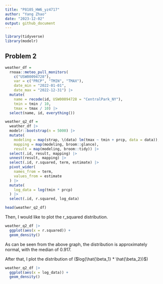 ```yaml
---
title: "P8105_HW6_yz4717"
author: "Yang Zhao"
date: "2023-12-02"
output: github_document
---
```


```r
library(tidyverse)
library(modelr)
```

## Problem 2

```r
weather_df = 
  rnoaa::meteo_pull_monitors(
    c("USW00094728"),
    var = c("PRCP", "TMIN", "TMAX"), 
    date_min = "2022-01-01",
    date_max = "2022-12-31") |>
  mutate(
    name = recode(id, USW00094728 = "CentralPark_NY"),
    tmin = tmin / 10,
    tmax = tmax / 10) |>
  select(name, id, everything())
```

```r
weather_q2_df =
  weather_df |> 
  modelr::bootstrap(n = 5000) |> 
  mutate(
    modeling = map(strap, \(data) lm(tmax ~ tmin + prcp, data = data)),
    mapping = map(modeling, broom::glance),
    result = map(modeling, broom::tidy)) |>
  select(.id, result, mapping) |> 
  unnest(result, mapping) |>
  select(.id, r.squared, term, estimate) |>
  pivot_wider(
    names_from = term,
    values_from = estimate
  ) |>
  mutate(
    log_data = log(tmin * prcp)
  ) |>
  select(.id, r.squared, log_data)

head(weather_q2_df)
```

Then, I would like to plot the r_squared distribution.

```r
weather_q2_df |>
  ggplot(aes(x = r.squared)) +
  geom_density()
```

As can be seen from the above graph, the distribution is approximately normal, with the median of 0.917. 

After that, I plot the distribution of ($log(\hat{\beta_1} * \hat{\beta_2})$)

```r
weather_q2_df |>
  ggplot(aes(x = log_data)) +
  geom_density()
```
